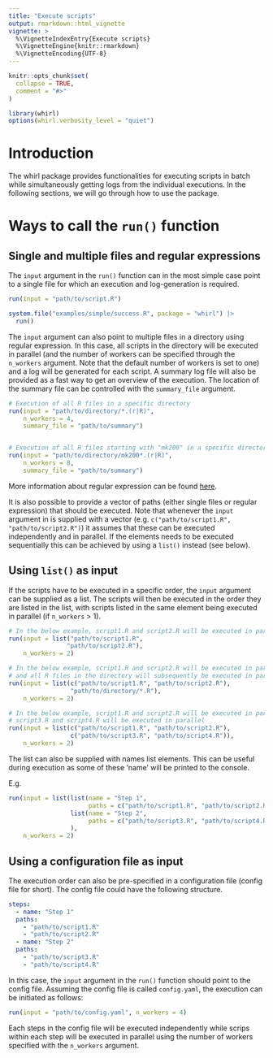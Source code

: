 ```yaml
---
title: "Execute scripts"
output: rmarkdown::html_vignette
vignette: >
  %\VignetteIndexEntry{Execute scripts}
  %\VignetteEngine{knitr::rmarkdown}
  %\VignetteEncoding{UTF-8}
---
```


```r
knitr::opts_chunk$set(
  collapse = TRUE,
  comment = "#>"
)
```

```r
library(whirl)
options(whirl.verbosity_level = "quiet")
```


# Introduction
The whirl package provides functionalities for executing scripts in batch while simultaneously getting logs from the individual executions. In the following sections, we will go through how to use the package.

# Ways to call the `run()` function
## Single and multiple files and regular expressions
The `input` argument in the `run()` function can in the most simple case point to a single file for which an execution and log-generation is required. 

```r
run(input = "path/to/script.R")
```

```r
system.file("examples/simple/success.R", package = "whirl") |> 
  run()
```


The `input` argument can also point to multiple files in a directory using regular expression. In this case, all scripts in the directory will be executed in parallel (and the number of workers can be specified through the `n_workers` argument. Note that the default number of workers is set to one) and a log will be generated for each script. A summary log file will also be provided as a fast way to get an overview of the execution. The location of the summary file can be controlled with the `summary_file` argument.

```r
# Execution of all R files in a specific directory
run(input = "path/to/directory/*.(r|R)", 
    n_workers = 4, 
    summary_file = "path/to/summary")


# Execution of all R files starting with "mk200" in a specific directory
run(input = "path/to/directory/mk200*.(r|R)", 
    n_workers = 8, 
    summary_file = "path/to/summary")
```

More information about regular expression can be found [here](https://stat.ethz.ch/R-manual/R-devel/library/base/html/glob.html).

It is also possible to provide a vector of paths (either single files or regular expression) that should be executed. Note that whenever the `input` argument in is supplied with a vector (e.g. `c("path/to/script1.R", "path/to/script2.R")`) it assumes that these can be executed independently and in parallel. If the elements needs to be executed sequentially this can be achieved by using a `list()` instead (see below).


## Using `list()` as input
If the scripts have to be executed in a specific order, the `input` argument can be supplied as a list. The scripts will then be executed in the order they are listed in the list, with scripts listed in the same element being executed in parallel (if `n_workers` > 1). 

```r
# In the below example, script1.R and script2.R will be executed in parallel
run(input = list("path/to/script1.R", 
                "path/to/script2.R"),
    n_workers = 2)

# In the below example, script1.R and script2.R will be executed in parallel, 
# and all R files in the directory will subsequently be executed in parallel
run(input = list(c("path/to/script1.R", "path/to/script2.R"), 
                 "path/to/directory/*.R"),
    n_workers = 2)

# In the below example, script1.R and script2.R will be executed in parallel, and subsequently 
# script3.R and script4.R will be executed in parallel
run(input = list(c("path/to/script1.R", "path/to/script2.R"), 
                 c("path/to/script3.R", "path/to/script4.R")),
    n_workers = 2)
```

The list can also be supplied with names list elements. This can be useful during execution as some of these 'name' will be printed to the console. 

E.g.
```r
run(input = list(list(name = "Step 1", 
                      paths = c("path/to/script1.R", "path/to/script2.R")), 
                 list(name = "Step 2", 
                      paths = c("path/to/script3.R", "path/to/script4.R"))
                 ),
    n_workers = 2)
```

## Using a configuration file as input
The execution order can also be pre-specified in a configuration file (config file for short). The config file could have the following structure. 

```yaml
steps:
  - name: "Step 1"    
  paths:    
    - "path/to/script1.R"
    - "path/to/script2.R"
  - name: "Step 2"  
  paths:    
    - "path/to/script3.R"
    - "path/to/script4.R"
```

In this case, the `input` argument in the `run()` function should point to the config file. 
Assuming the config file is called `config.yaml`, the execution can be initiated as follows:

```r
run(input = "path/to/config.yaml", n_workers = 4)
```

Each steps in the config file will be executed independently while scrips within each step will be executed in parallel using the number of workers specified with the `n_workers` argument.

